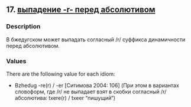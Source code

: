 ## 17. <a href =  'https://agricolamz.github.io/The_Circassian_Isoglosses_Database/17.html'>выпадение -r- перед абсолютивом</a>
### Description

В бжедугском может выпадать согласный /r/ суффикса динамичности перед абсолютивом.

### Values
There are the following value for each idiom:

* Bzhedug  -re(r) / -er [Ситимова 2004: 106] (При этом в вариантах словоформ, где /r/ не выпадает взят в скобки согласный /r/ абсолютива: txere(r) / txeer "пишущий")

